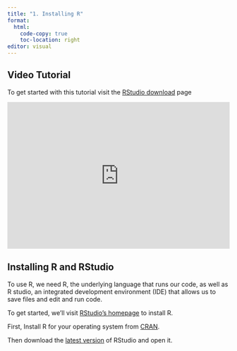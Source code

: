 ```yaml
---
title: "1. Installing R"
format:
  html:
    code-copy: true
    toc-location: right
editor: visual
---
```


## Video Tutorial

To get started with this tutorial visit the [RStudio download](https://posit.co/download/rstudio-desktop/ "download R and R Studio") page

```{=html}
<div style="max-width:608px"><div style="position:relative;padding-bottom:66.118421052632%"><iframe id="kaltura_player" src="https://cdnapisec.kaltura.com/p/1674401/sp/167440100/embedIframeJs/uiconf_id/23435151/partner_id/1674401?iframeembed=true&playerId=kaltura_player&entry_id=1_d3tz0oci&flashvars[streamerType]=auto&amp;flashvars[localizationCode]=en&amp;flashvars[sideBarContainer.plugin]=true&amp;flashvars[sideBarContainer.position]=left&amp;flashvars[sideBarContainer.clickToClose]=true&amp;flashvars[chapters.plugin]=true&amp;flashvars[chapters.layout]=vertical&amp;flashvars[chapters.thumbnailRotator]=false&amp;flashvars[streamSelector.plugin]=true&amp;flashvars[EmbedPlayer.SpinnerTarget]=videoHolder&amp;flashvars[dualScreen.plugin]=true&amp;flashvars[LeadWithHLSOnFlash]=true&amp;flashvars[Kaltura.addCrossoriginToIframe]=true&amp;&wid=1_k1fiqf3d" width="608" height="402" allowfullscreen webkitallowfullscreen mozAllowFullScreen allow="autoplay *; fullscreen *; encrypted-media *" sandbox="allow-downloads allow-forms allow-same-origin allow-scripts allow-top-navigation allow-pointer-lock allow-popups allow-modals allow-orientation-lock allow-popups-to-escape-sandbox allow-presentation allow-top-navigation-by-user-activation" frameborder="0" title="1_installing_R" style="position:absolute;top:0;left:0;width:100%;height:100%"></iframe></div></div>
```
## Installing R and RStudio

To use R, we need R, the underlying language that runs our code, as well as R studio, an integrated development environment (IDE) that allows us to save files and edit and run code.

To get started, we'll visit [RStudio's homepage](https://posit.co/download/rstudio-desktop/ "Download R and RStudio") to install R.

First, Install R for your operating system from [CRAN](https://cran.rstudio.com/).

Then download the [latest version](https://download1.rstudio.org/electron/macos/RStudio-2023.06.1-524.dmg) of RStudio and open it.

## 
